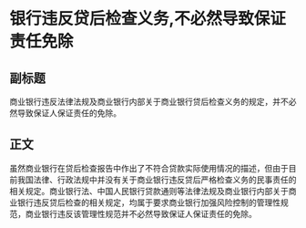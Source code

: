 # 银行违反贷后检查义务,不必然导致保证责任免除
## 副标题
商业银行违反法律法规及商业银行内部关于商业银行贷后检查义务的规定，并不必然导致保证人保证责任的免除。
## 正文
虽然商业银行在贷后检查报告中作出了不符合贷款实际使用情况的描述，但由于目前我国法律、行政法规中并没有关于商业银行违反贷后严格检查义务的民事责任的相关规定。商业银行法、中国人民银行贷款通则等法律法规及商业银行内部关于商业银行违反贷后检查的相关规定，均属于要求商业银行加强风险控制的管理性规范，商业银行违反该管理性规范并不必然导致保证人保证责任的免除。
